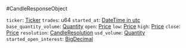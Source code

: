 #CandleResponseObject

`ticker`: [Ticker]
`trades`: u64
`started_at`: [DateTime in utc]
`base_quantity_volume`: [Quantity]
`open`: [Price]
`low`: [Price]
`high`: [Price]
`close`: [Price]
`resolution`: [CandleResolution]
`usd_volume`: [Quantity]
`started_open_interest`: [BigDecimal]

[Ticker]: /types/ticker
[DateTime in utc]: /types/date_time
[Quantity]: /types/quantity
[Price]: /types/price
[CandleResolution]: /types/candle_resolution
[BigDecimal]: /types/big_decimal